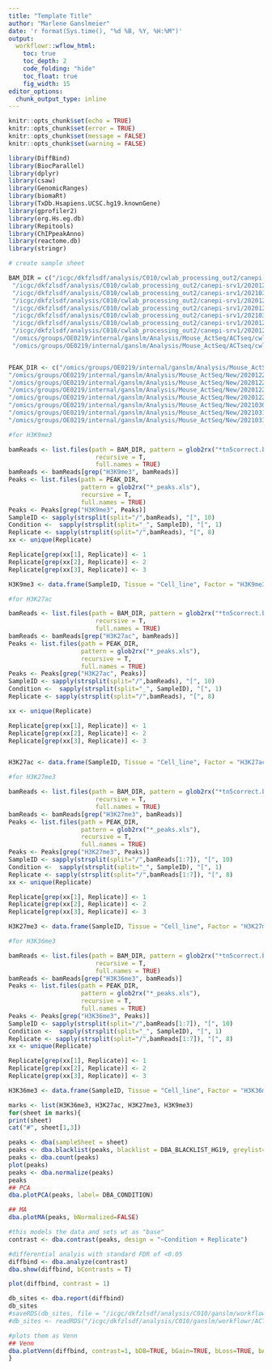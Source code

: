 ```yaml
---
title: "Template Title"
author: "Marlene Ganslmeier"
date: 'r format(Sys.time(), "%d %B, %Y, %H:%M")'
output:
  workflowr::wflow_html:
    toc: true
    toc_depth: 2
    code_folding: "hide"
    toc_float: true
    fig_width: 15
editor_options:
  chunk_output_type: inline
---
```


```r

knitr::opts_chunk$set(echo = TRUE)
knitr::opts_chunk$set(error = TRUE)
knitr::opts_chunk$set(message = FALSE)
knitr::opts_chunk$set(warning = FALSE)

library(DiffBind)
library(BiocParallel)
library(dplyr)
library(csaw)
library(GenomicRanges)
library(biomaRt)
library(TxDb.Hsapiens.UCSC.hg19.knownGene)
library(gprofiler2)
library(org.Hs.eg.db)
library(Repitools)
library(ChIPpeakAnno)
library(reactome.db)
library(stringr)

```

```r
# create sample sheet 

BAM_DIR = c("/icgc/dkfzlsdf/analysis/C010/cwlab_processing_out2/canepi-srv1/20210309_120_H33_Ilse20790/runs_out",
 "/icgc/dkfzlsdf/analysis/C010/cwlab_processing_out2/canepi-srv1/20201225_629_HistMut_20245/runs_out",
 "/icgc/dkfzlsdf/analysis/C010/cwlab_processing_out2/canepi-srv1/20210311_219_H33_Ilse20866/runs_out",
 "/icgc/dkfzlsdf/analysis/C010/cwlab_processing_out2/canepi-srv1/20201225_122_HistMut_20247/runs_out",
 "/icgc/dkfzlsdf/analysis/C010/cwlab_processing_out2/canepi-srv1/20201225_032_HistMut_20244/runs_out",
 "/icgc/dkfzlsdf/analysis/C010/cwlab_processing_out2/canepi-srv1/20210316_239_H33_Ilse20926/runs_out",
 "/icgc/dkfzlsdf/analysis/C010/cwlab_processing_out2/canepi-srv1/20201225_988_HistMut_20246/runs_out",
 "/icgc/dkfzlsdf/analysis/C010/cwlab_processing_out2/canepi-srv1/20201225_548_HistMut_20250/runs_out",
 "/omics/groups/OE0219/internal/ganslm/Analysis/Mouse_ActSeq/ACTseq/cwlab_outputs/20200621_532_ACT-seq_ESC_histone_3_2/runs_out",
 "/omics/groups/OE0219/internal/ganslm/Analysis/Mouse_ActSeq/ACTseq/cwlab_outputs/20200610_204_ACT-seq_ESC_histone3/")


PEAK_DIR <- c("/omics/groups/OE0219/internal/ganslm/Analysis/Mouse_ActSeq/New/20201225_032_HistMut_20244",
"/omics/groups/OE0219/internal/ganslm/Analysis/Mouse_ActSeq/New/20201225_122_HistMut_20247",
"/omics/groups/OE0219/internal/ganslm/Analysis/Mouse_ActSeq/New/20201225_548_HistMut_20250",
"/omics/groups/OE0219/internal/ganslm/Analysis/Mouse_ActSeq/New/20201225_629_HistMut_20245",
"/omics/groups/OE0219/internal/ganslm/Analysis/Mouse_ActSeq/New/20201225_988_HistMut_20246",
"/omics/groups/OE0219/internal/ganslm/Analysis/Mouse_ActSeq/New/20210309_120_H33_Ilse20790",
"/omics/groups/OE0219/internal/ganslm/Analysis/Mouse_ActSeq/New/20210311_219_H33_Ilse20866",
"/omics/groups/OE0219/internal/ganslm/Analysis/Mouse_ActSeq/New/20210316_239_H33_Ilse20926")

```


```r
#for H3K9me3

bamReads <- list.files(path = BAM_DIR, pattern = glob2rx("*tn5correct.bam"),
                        recursive = T, 
                        full.names = TRUE)
bamReads <- bamReads[grep("H3K9me3", bamReads)]
Peaks <- list.files(path = PEAK_DIR,
                    pattern = glob2rx("*_peaks.xls"),
                    recursive = T, 
                    full.names = TRUE)
Peaks <- Peaks[grep("H3K9me3", Peaks)]
SampleID <- sapply(strsplit(split="/",bamReads), "[", 10)
Condition <-  sapply(strsplit(split="_", SampleID), "[", 1)
Replicate <- sapply(strsplit(split="/",bamReads), "[", 8)
xx <- unique(Replicate)

Replicate[grep(xx[1], Replicate)] <- 1
Replicate[grep(xx[2], Replicate)] <- 2
Replicate[grep(xx[3], Replicate)] <- 3

H3K9me3 <- data.frame(SampleID, Tissue = "Cell_line", Factor = "H3K9me3", Condition, bamReads, Peaks, Replicate, "PeakCaller" =  "macs")
```
```r
#for H3K27ac

bamReads <- list.files(path = BAM_DIR, pattern = glob2rx("*tn5correct.bam"),
                        recursive = T, 
                        full.names = TRUE)
bamReads <- bamReads[grep("H3K27ac", bamReads)]
Peaks <- list.files(path = PEAK_DIR,
                    pattern = glob2rx("*_peaks.xls"),
                    recursive = T, 
                    full.names = TRUE)
Peaks <- Peaks[grep("H3K27ac", Peaks)]
SampleID <- sapply(strsplit(split="/",bamReads), "[", 10)
Condition <-  sapply(strsplit(split="_", SampleID), "[", 1)
Replicate <- sapply(strsplit(split="/",bamReads), "[", 8)

xx <- unique(Replicate)

Replicate[grep(xx[1], Replicate)] <- 1
Replicate[grep(xx[2], Replicate)] <- 2
Replicate[grep(xx[3], Replicate)] <- 3


H3K27ac <- data.frame(SampleID, Tissue = "Cell_line", Factor = "H3K27ac", Condition, bamReads, Peaks, Replicate, "PeakCaller" =  "macs")
```

```r
#for H3K27me3

bamReads <- list.files(path = BAM_DIR, pattern = glob2rx("*tn5correct.bam"),
                        recursive = T, 
                        full.names = TRUE)
bamReads <- bamReads[grep("H3K27me3", bamReads)]
Peaks <- list.files(path = PEAK_DIR,
                    pattern = glob2rx("*_peaks.xls"),
                    recursive = T, 
                    full.names = TRUE)
Peaks <- Peaks[grep("H3K27me3", Peaks)]
SampleID <- sapply(strsplit(split="/",bamReads[1:7]), "[", 10)
Condition <-  sapply(strsplit(split="_", SampleID), "[", 1)
Replicate <- sapply(strsplit(split="/",bamReads[1:7]), "[", 8)
xx <- unique(Replicate)

Replicate[grep(xx[1], Replicate)] <- 1
Replicate[grep(xx[2], Replicate)] <- 2
Replicate[grep(xx[3], Replicate)] <- 3

H3K27me3 <- data.frame(SampleID, Tissue = "Cell_line", Factor = "H3K27me3", Condition, bamReads[1:7], Peaks, Replicate, "PeakCaller" =  "macs")

```

```r
#for H3K36me3

bamReads <- list.files(path = BAM_DIR, pattern = glob2rx("*tn5correct.bam"),
                        recursive = T, 
                        full.names = TRUE)
bamReads <- bamReads[grep("H3K36me3", bamReads)]
Peaks <- list.files(path = PEAK_DIR,
                    pattern = glob2rx("*_peaks.xls"),
                    recursive = T, 
                    full.names = TRUE)
Peaks <- Peaks[grep("H3K36me3", Peaks)]
SampleID <- sapply(strsplit(split="/",bamReads[1:7]), "[", 10)
Condition <-  sapply(strsplit(split="_", SampleID), "[", 1)
Replicate <- sapply(strsplit(split="/",bamReads[1:7]), "[", 8)
xx <- unique(Replicate)

Replicate[grep(xx[1], Replicate)] <- 1
Replicate[grep(xx[2], Replicate)] <- 2
Replicate[grep(xx[3], Replicate)] <- 3

H3K36me3 <- data.frame(SampleID, Tissue = "Cell_line", Factor = "H3K36me3", Condition, bamReads[1:7], Peaks, Replicate, "PeakCaller" =  "macs")

```

```r

marks <- list(H3K36me3, H3K27ac, H3K27me3, H3K9me3)
for(sheet in marks){
print(sheet)
cat("#", sheet[1,3])  

peaks <- dba(sampleSheet = sheet)
peaks <- dba.blacklist(peaks, blacklist = DBA_BLACKLIST_HG19, greylist=FALSE)
peaks <- dba.count(peaks)
plot(peaks)
peaks <- dba.normalize(peaks)
peaks
## PCA
dba.plotPCA(peaks, label= DBA_CONDITION)

## MA
dba.plotMA(peaks, bNormalized=FALSE)

#this models the data and sets wt as "base"
contrast <- dba.contrast(peaks, design = "~Condition + Replicate")

#differential analyis with standard FDR of <0.05
diffbind <- dba.analyze(contrast)
dba.show(diffbind, bContrasts = T)

plot(diffbind, contrast = 1)

db_sites <- dba.report(diffbind)
db_sites
#saveRDS(db_sites, file = "/icgc/dkfzlsdf/analysis/C010/ganslm/workflowr/ACT_Seq2/output/db_sites.rds")
#db_sites <- readRDS("/icgc/dkfzlsdf/analysis/C010/ganslm/workflowr/ACT_Seq2/output/db_sites.rds")

#plots them as Venn 
## Venn
dba.plotVenn(diffbind, contrast=1, bDB=TRUE, bGain=TRUE, bLoss=TRUE, bAll=FALSE)
}


```
